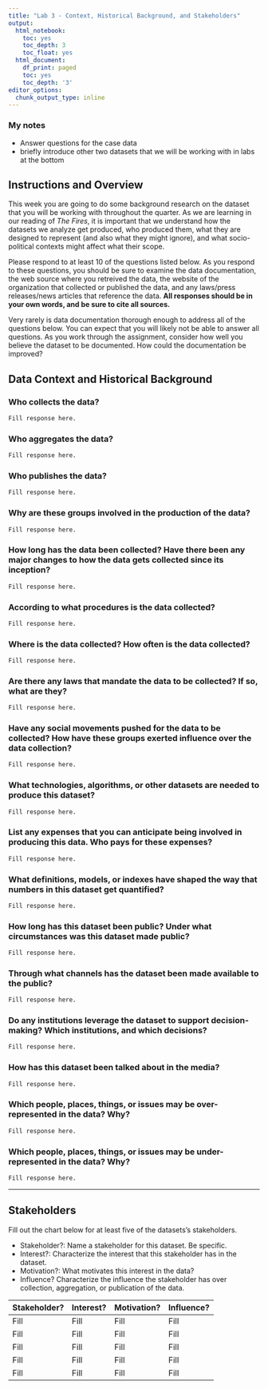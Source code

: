```yaml
---
title: "Lab 3 - Context, Historical Background, and Stakeholders"
output:
  html_notebook:
    toc: yes
    toc_depth: 3
    toc_float: yes
  html_document:
    df_print: paged
    toc: yes
    toc_depth: '3'
editor_options:
  chunk_output_type: inline
---
```



### My notes
- Answer questions for the case data
- briefly introduce other two datasets that we will be working with in labs at the bottom

## Instructions and Overview

This week you are going to do some background research on the dataset that you will be working with throughout the quarter. As we are learning in our reading of *The Fires*, it is important that we understand how the datasets we analyze get produced, who produced them, what they are designed to represent (and also what they might ignore), and what socio-political contexts might affect what their scope. 

Please respond to at least 10 of the questions listed below. As you respond to these questions, you should be sure to examine the data documentation, the web source where you retreived the data, the website of the organization that collected or published the data, and any laws/press releases/news articles that reference the data. **All responses should be in your own words, and be sure to cite all sources.** 

Very rarely is data documentation thorough enough to address all of the questions below. You can expect that you will likely not be able to answer all questions. As you work through the assignment, consider how well you believe the dataset to be documented. How could the documentation be improved?

## Data Context and Historical Background

### Who collects the data? 

```r
Fill response here. 
```

### Who aggregates the data?

```r
Fill response here. 
```

### Who publishes the data?

```r
Fill response here. 
```

### Why are these groups involved in the production of the data?

```r
Fill response here. 
```

### How long has the data been collected? Have there been any major changes to how the data gets collected since its inception?

```r
Fill response here. 
```

### According to what procedures is the data collected?

```r
Fill response here. 
```

### Where is the data collected? How often is the data collected?

```r
Fill response here. 
```

### Are there any laws that mandate the data to be collected? If so, what are they?

```r
Fill response here. 
```

### Have any social movements pushed for the data to be collected? How have these groups exerted influence over the data collection?

```r
Fill response here. 
```

### What technologies, algorithms, or other datasets are needed to produce this dataset?

```r
Fill response here. 
```

### List any expenses that you can anticipate being involved in producing this data. Who pays for these expenses?

```r
Fill response here. 
```

### What definitions, models, or indexes have shaped the way that numbers in this dataset get quantified?

```r
Fill response here. 
```

### How long has this dataset been public? Under what circumstances was this dataset made public?

```r
Fill response here. 
```

### Through what channels has the dataset been made available to the public?

```r
Fill response here. 
```

### Do any institutions leverage the dataset to support decision-making? Which institutions, and which decisions?

```r
Fill response here. 
```

### How has this dataset been talked about in the media?

```r
Fill response here. 
```

### Which people, places, things, or issues may be over-represented in the data? Why?

```r
Fill response here. 
```

### Which people, places, things, or issues may be under-represented in the data? Why?

```r
Fill response here. 
```

---

## Stakeholders

Fill out the chart below for at least five of the datasets's stakeholders.

* Stakeholder?: Name a stakeholder for this dataset. Be specific. 
* Interest?: Characterize the interest that this stakeholder has in the dataset. 
* Motivation?: What motivates this interest in the data?
* Influence? Characterize the influence the stakeholder has over collection, aggregation, or publication of the data.


Stakeholder? | Interest? | Motivation? | Influence? 
------------ | ------------ | ------------ | ------------ 
Fill | Fill | Fill | Fill 
Fill | Fill | Fill | Fill 
Fill | Fill | Fill | Fill 
Fill | Fill | Fill | Fill 
Fill | Fill | Fill | Fill 


